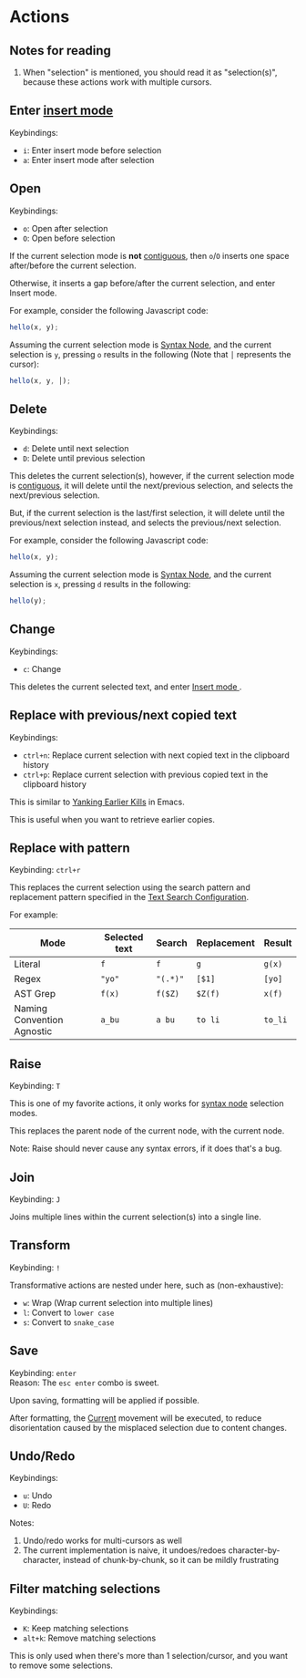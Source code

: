 
# Actions

## Notes for reading

1. When "selection" is mentioned, you should read it as "selection(s)", because
   these actions work with multiple cursors.

## Enter [insert mode](../../insert-mode/index.md)

Keybindings:

- `i`: Enter insert mode before selection
- `a`: Enter insert mode after selection

## Open

Keybindings:

- `o`: Open after selection
- `O`: Open before selection

If the current selection mode is **not** [contiguous](../selection-modes/index.md#contiguity),
then `o`/`O` inserts one space after/before the current
selection.

Otherwise, it inserts a gap before/after the current selection, and enter Insert mode.

For example, consider the following Javascript code:

```js
hello(x, y);
```

Assuming the current selection mode is [Syntax Node](../selection-modes/syntax-node-based.md#syntax-node), and the current selection is `y`, pressing `o` results in the following (Note that `│` represents the cursor):

```js
hello(x, y, │);
```

## Delete

Keybindings:

- `d`: Delete until next selection
- `D`: Delete until previous selection

This deletes the current selection(s), however, if the current selection mode is
[contiguous](../selection-modes/index.md#contiguity), it will delete until the
next/previous selection, and selects the next/previous selection.

But, if the current selection is the last/first selection, it will delete until the
previous/next selection instead, and selects the previous/next selection.

For example, consider the following Javascript code:

```js
hello(x, y);
```

Assuming the current selection mode is [Syntax Node](../selection-modes/syntax-node-based.md#syntax-node), and the current selection is `x`, pressing `d` results in the following:

```js
hello(y);
```

## Change

Keybindings:

- `c`: Change

This deletes the current selected text, and enter [Insert mode
](../../insert-mode/index.md).

## Replace with previous/next copied text

Keybindings:

- `ctrl+n`: Replace current selection with next copied text in the clipboard history
- `ctrl+p`: Replace current selection with previous copied text in the clipboard history

This is similar to [Yanking Earlier Kills](https://www.gnu.org/software/emacs/manual/html_node/emacs/Earlier-Kills.html) in Emacs.

This is useful when you want to retrieve earlier copies.

## Replace with pattern

Keybinding: `ctrl+r`

This replaces the current selection using the search pattern and replacement
pattern specified in the [Text Search Configuration](../selection-modes/local-global/text-search.md#configuration).

For example:

| Mode                       | Selected text | Search   | Replacement | Result  |
| -------------------------- | ------------- | -------- | ----------- | ------- |
| Literal                    | `f`           | `f`      | `g`         | `g(x)`  |
| Regex                      | `"yo"`        | `"(.*)"` | `[$1]`      | `[yo]`  |
| AST Grep                   | `f(x)`        | `f($Z)`  | `$Z(f)`     | `x(f)`  |
| Naming Convention Agnostic | `a_bu`        | `a bu`   | `to li`     | `to_li` |

<TutorialFallback filename="replace-with-pattern"/>

## Raise

Keybinding: `T`

This is one of my favorite actions, it only works for [syntax node](../selection-modes/syntax-node-based.md#syntax-node) selection modes.

This replaces the parent node of the current node, with the current node.

<TutorialFallback filename="raise"/>

Note: Raise should never cause any syntax errors, if it does that's a bug.

## Join

Keybinding: `J`

Joins multiple lines within the current selection(s) into a single line.

<TutorialFallback filename="join"/>

## Transform

Keybinding: `!`

Transformative actions are nested under here, such as (non-exhaustive):

- `w`: Wrap (Wrap current selection into multiple lines)
- `l`: Convert to `lower case`
- `s`: Convert to `snake_case`

## Save

Keybinding: `enter`  
Reason: The `esc enter` combo is sweet.

Upon saving, formatting will be applied if possible.

After formatting, the [Current](../core-movements.mdx#current) movement will be executed, to reduce disorientation caused by the misplaced selection due to content changes.

## Undo/Redo

Keybindings:

- `u`: Undo
- `U`: Redo

Notes:

1. Undo/redo works for multi-cursors as well
2. The current implementation is naive, it undoes/redoes character-by-character, instead of chunk-by-chunk, so it can be mildly frustrating

## Filter matching selections

Keybindings:

- `K`: Keep matching selections
- `alt+k`: Remove matching selections

This is only used when there's more than 1 selection/cursor, and you want to remove some selections.

<TutorialFallback filename="filter-matching-selections"/>
